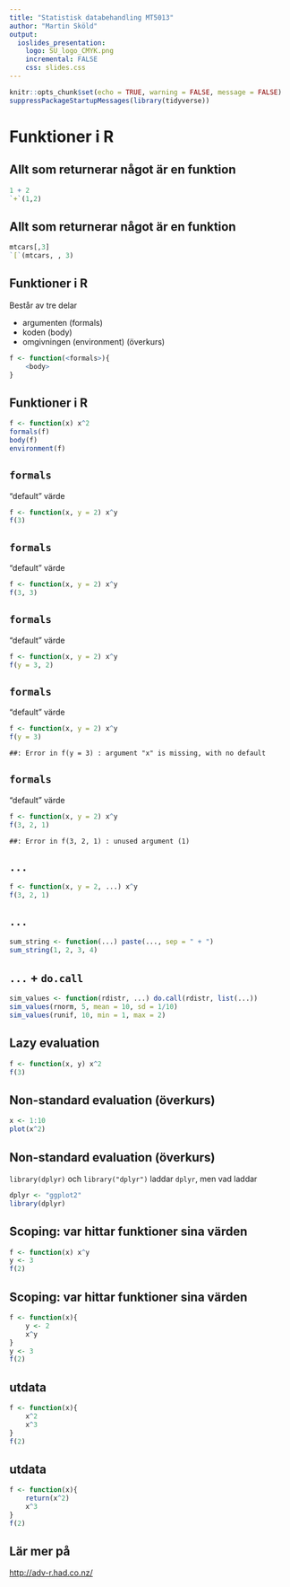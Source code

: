 ```yaml
---
title: "Statistisk databehandling MT5013"
author: "Martin Sköld"
output:
  ioslides_presentation:
    logo: SU_logo_CMYK.png
    incremental: FALSE
    css: slides.css
---
```


```r
knitr::opts_chunk$set(echo = TRUE, warning = FALSE, message = FALSE)
suppressPackageStartupMessages(library(tidyverse))
```

# Funktioner i R

## Allt som returnerar något är en funktion
```r
1 + 2
`+`(1,2)
```

## Allt som returnerar något är en funktion
```r
mtcars[,3]
`[`(mtcars, , 3)
```


## Funktioner i R

Består av tre delar

* argumenten (formals)
* koden (body)
* omgivningen (environment) (överkurs)

```r
f <- function(<formals>){
    <body>
}
```

## Funktioner i R
```r
f <- function(x) x^2
formals(f)
body(f)
environment(f)
```



## `formals`

"default" värde
```r
f <- function(x, y = 2) x^y
f(3)
```

## `formals`

"default" värde
```r
f <- function(x, y = 2) x^y
f(3, 3)
```

## `formals`

"default" värde
```r
f <- function(x, y = 2) x^y
f(y = 3, 2)
```

## `formals`

"default" värde
```r
f <- function(x, y = 2) x^y
f(y = 3)
```

```
##: Error in f(y = 3) : argument "x" is missing, with no default
```

## `formals`

"default" värde
```r
f <- function(x, y = 2) x^y
f(3, 2, 1)
```

```
##: Error in f(3, 2, 1) : unused argument (1)
```

## `...`

```r
f <- function(x, y = 2, ...) x^y
f(3, 2, 1)
```

## `...`

```r
sum_string <- function(...) paste(..., sep = " + ")
sum_string(1, 2, 3, 4)
```

## `...` + `do.call`

```r
sim_values <- function(rdistr, ...) do.call(rdistr, list(...))
sim_values(rnorm, 5, mean = 10, sd = 1/10)
sim_values(runif, 10, min = 1, max = 2)
```

## Lazy evaluation

```r
f <- function(x, y) x^2
f(3)
```

## Non-standard  evaluation (överkurs)
```r
x <- 1:10
plot(x^2)
```

## Non-standard evaluation (överkurs)

`library(dplyr)` och `library("dplyr")` laddar `dplyr`, men vad laddar
```r
dplyr <- "ggplot2"
library(dplyr)
```


## Scoping: var hittar funktioner sina värden

```r
f <- function(x) x^y
y <- 3
f(2)
```
## Scoping: var hittar funktioner sina värden

```r
f <- function(x){
    y <- 2
    x^y
}
y <- 3
f(2)
```

## utdata

```r
f <- function(x){
    x^2
    x^3
}
f(2)
```

## utdata
```r
f <- function(x){
    return(x^2)
    x^3
}
f(2)
```


## Lär mer på

<http://adv-r.had.co.nz/>